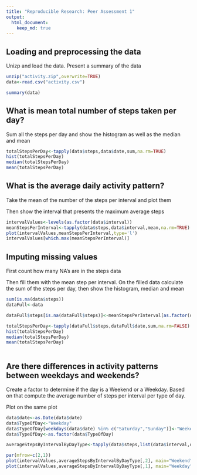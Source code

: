 ```yaml
---
title: "Reproducible Research: Peer Assessment 1"
output: 
  html_document:
    keep_md: true
---
```



## Loading and preprocessing the data

Unizp and load the data. Present a summary of the data


```r
unzip("activity.zip",overwrite=TRUE)
data<-read.csv("activity.csv")

summary(data)
```


## What is mean total number of steps taken per day?
Sum all the steps per day and show the histogram as well as the median and mean

```r
totalStepsPerDay<-tapply(data$steps,data$date,sum,na.rm=TRUE)
hist(totalStepsPerDay)
median(totalStepsPerDay)
mean(totalStepsPerDay)
```


## What is the average daily activity pattern?
Take the mean of the number of the steps per interval and plot them

Then show the interval that presents the maximum average steps

```r
intervalValues<-levels(as.factor(data$interval))
meanStepsPerInterval<-tapply(data$steps,data$interval,mean,na.rm=TRUE)
plot(intervalValues,meanStepsPerInterval,type='l')
intervalValues[which.max(meanStepsPerInterval)]
```



## Imputing missing values
First count how many NA's are in the steps data

Then fill them with the mean step per interval.  On the filled data calculate the sum of the steps per day, then show the histogram, median and mean
```r
sum(is.na(data$steps))
dataFull<-data

dataFull$steps[is.na(dataFull$steps)]<-meanStepsPerInterval[as.factor(data$interval)][is.na(dataFull$steps)]

totalStepsPerDay<-tapply(dataFull$steps,dataFull$date,sum,na.rm=FALSE)
hist(totalStepsPerDay)
median(totalStepsPerDay)
mean(totalStepsPerDay)
  
```


## Are there differences in activity patterns between weekdays and weekends?
Create a factor to determine if the day is a Weekend or a Weekday.  Based on that compute the average number of steps per interval per type of day.

Plot on the same plot

```r
data$date<-as.Date(data$date)
data$TypeOfDay<-"Weekday"
data$TypeOfDay[weekdays(data$date) %in% c("Saturday","Sunday")]<-"Weekend"
data$TypeOfDay<-as.factor(data$TypeOfDay)

averageStepsByIntervalByDayType<-tapply(data$steps,list(data$interval,data$TypeOfDay),mean,na.rm=TRUE)

par(mfrow=c(2,1))
plot(intervalValues,averageStepsByIntervalByDayType[,2], main="Weekend",type="l",xlab="",ylab="Steps")
plot(intervalValues,averageStepsByIntervalByDayType[,1], main="Weekday",type="l",xlab="Interval",ylab="Steps")



```
